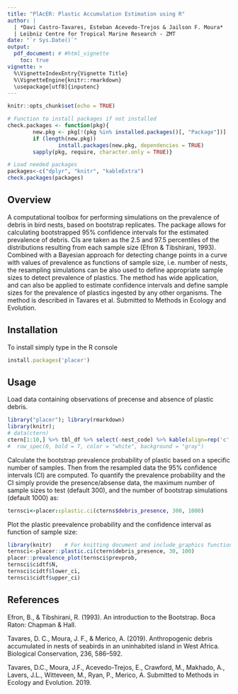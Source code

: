 ```yaml
---
title: "PlAcER: Plastic Accumulation Estimation using R"
author: | 
  | *Davi Castro-Tavares, Esteban Acevedo-Trejos & Jailson F. Moura*
  | Leibniz Centre for Tropical Marine Research - ZMT
date: "`r Sys.Date()`"
output:
  pdf_document: # #html_vignette
    toc: true
vignette: >
  %\VignetteIndexEntry{Vignette Title}
  %\VignetteEngine{knitr::rmarkdown}
  \usepackage[utf8]{inputenc}
---
```


```r
knitr::opts_chunk$set(echo = TRUE)

# Function to install packages if not installed
check.packages <- function(pkg){
        new.pkg <- pkg[!(pkg %in% installed.packages()[, "Package"])]
        if (length(new.pkg)) 
                install.packages(new.pkg, dependencies = TRUE)
        sapply(pkg, require, character.only = TRUE)}

# Load needed packages
packages<-c("dplyr", "knitr", "kableExtra")
check.packages(packages)

```

## Overview

A computational toolbox for performing simulations on the prevalence of debris in bird nests, based on bootstrap replicates. The package allows for calculating bootstrapped 95% confidence intervals for the estimated prevalence of debris. CIs are taken as the 2.5 and 97.5 percentiles of the distributions resulting from each sample size (Efron & Tibshirani, 1993). Combined with a Bayesian approach for detecting change points in a curve with values of prevalence as functions of sample size, i.e. number of nests, the resampling simulations can be also used to define appropriate sample sizes to detect prevalence of plastics. The method has wide application, and can also be applied to estimate confidence intervals and define sample sizes for the prevalence of plastics ingested by any other organisms. The method is described in Tavares et al. Submitted to Methods in Ecology and Evolution.

## Installation
To install simply type in the R console
```ruby
install.packages('placer')
```

## Usage
Load data containing observations of precense and absence of plastic debris.   
```r
library("placer"); library(rmarkdown)
library(knitr);
# data(ctern)
ctern[1:10,] %>% tbl_df %>% select(-nest_code) %>% kable(align=rep('c', 8), linesep = "\\addlinespace", booktabs = TRUE)
#  row_spec(0, bold = T, color = "white", background = "gray")
```


Calculate the bootstrap prevalence probability of plastic based on a specific
number of samples. Then from the resampled data the 95% confidence intervals (CI)
are computed. To quantify the prevalence probability and the CI simply provide
the presence/absense data, the maximum number of sample sizes to test (default 300),
and the number of bootstrap simulations (default 1000) as:

```ruby
ternsci<-placer::plastic.ci(cterns$debris_presence, 300, 1000)
```

Plot the plastic preevalence probability and the confidence interval 
as function of sample size: 
```r
library(knitr)    # For knitting document and include_graphics function
ternsci<-placer::plastic.ci(ctern$debris_presence, 30, 100) 
placer::prevalence_plot(ternsci$prevprob,
ternsci$cidtf$N,
ternsci$cidtf$lower_ci,
ternsci$cidtf$upper_ci)
```

## References

Efron, B., & Tibshirani, R. (1993). An introduction to the Bootstrap. Boca Raton: Chapman & Hall.

Tavares, D. C., Moura, J. F., & Merico, A. (2019). Anthropogenic debris accumulated in nests of seabirds in an uninhabited island in West Africa. Biological Conservation, 236, 586–592.

Tavares, D.C., Moura, J.F., Acevedo-Trejos, E., Crawford, M., Makhado, A., Lavers, J.L., Witteveen, M., Ryan, P., Merico, A. Submitted to Methods in Ecology and Evolution. 2019.
